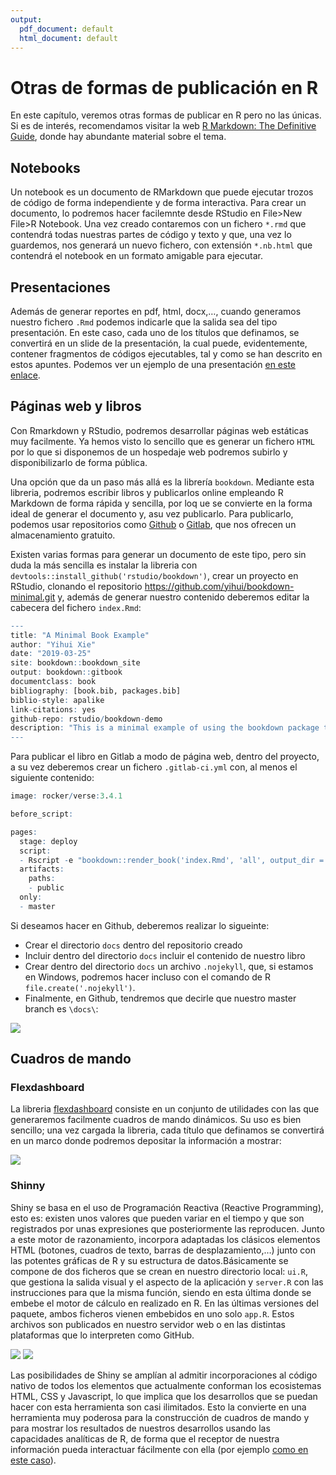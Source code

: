 ```yaml
---
output:
  pdf_document: default
  html_document: default
---
```

# Otras de formas de publicación en R {#other_pubs}

En este capítulo, veremos otras formas de publicar en R pero no las únicas. Si es de interés, recomendamos visitar la web [R Markdown: The Definitive Guide](https://bookdown.org/yihui/rmarkdown/basics.html), donde hay abundante material sobre el tema.

## Notebooks
Un notebook es un documento de RMarkdown que puede ejecutar trozos de código de forma independiente y de forma interactiva. Para crear un documento, lo podremos hacer facilemnte desde RStudio en File>New File>R Notebook. Una vez creado contaremos con un fichero `*.rmd` que contendrá todas nuestras partes de código y texto y que, una vez lo guardemos, nos generará un nuevo fichero, con extensión `*.nb.html` que contendrá el notebook en un formato amigable para ejecutar.

## Presentaciones
Además de generar reportes en pdf, html, docx,..., cuando generamos nuestro fichero `.Rmd` podemos indicarle que la salida sea del tipo presentación. En este caso, cada uno de los títulos que definamos, se convertirá en un slide de la presentación, la cual puede, evidentemente, contener fragmentos de códigos ejecutables, tal y como se han descrito en estos apuntes. Podemos ver un ejemplo de una presentación [en este enlace](https://juliomsevilla.gitlab.io/rsentinel).


## Páginas web y libros
Con Rmarkdown y RStudio, podremos desarrollar páginas web estáticas muy facilmente. Ya hemos visto lo sencillo que es generar un fichero `HTML` por lo que si disponemos de un hospedaje web podremos subirlo y disponibilizarlo de forma pública.

Una opción que da un paso más allá es la librería `bookdown`. Mediante esta libreria, podremos escribir libros y publicarlos online empleando R Markdown de forma rápida y sencilla, por loq ue se convierte en la forma ideal de generar el documento y, asu vez publicarlo. Para publicarlo, podemos usar repositorios como [Github](https://github.com) o [Gitlab](https://gitlab.com/), que nos ofrecen un almacenamiento gratuito.

Existen varias formas para generar un documento de este tipo, pero sin duda la más sencilla es instalar la libreria con `devtools::install_github('rstudio/bookdown')`, crear un proyecto en RStudio, clonando el repositorio [https://github.com/yihui/bookdown-minimal.git](https://github.com/yihui/bookdown-minimal.git) y, además de generar nuestro contenido deberemos editar la cabecera del fichero `index.Rmd`:

```r

--- 
title: "A Minimal Book Example"
author: "Yihui Xie"
date: "2019-03-25"
site: bookdown::bookdown_site
output: bookdown::gitbook
documentclass: book
bibliography: [book.bib, packages.bib]
biblio-style: apalike
link-citations: yes
github-repo: rstudio/bookdown-demo
description: "This is a minimal example of using the bookdown package to write a book. The output format for this example is bookdown::gitbook."
---

```

Para publicar el libro en Gitlab a modo de página web, dentro del proyecto, a su vez deberemos crear un fichero `.gitlab-ci.yml` con, al menos el siguiente contenido:

```r

image: rocker/verse:3.4.1

before_script:

pages:
  stage: deploy
  script:
  - Rscript -e "bookdown::render_book('index.Rmd', 'all', output_dir = 'public')"
  artifacts:
    paths:
    - public
  only:
  - master

```

Si deseamos hacer en Github, deberemos realizar lo sigueinte:

- Crear el directorio `docs` dentro del repositorio creado
- Incluir dentro del directorio `docs` incluir el contenido de nuestro libro
- Crear dentro del directorio `docs` un archivo `.nojekyll`, que, si estamos en Windows, podremos hacer incluso con el comando de R `file.create('.nojekyll')`.
- Finalmente, en Github, tendremos que decirle que nuestro master branch es `\docs\`:

![](https://github.com/juliomsevilla/Rpub/raw/master/images/github_bookdown.png)




## Cuadros de mando

### Flexdashboard 
La libreria [flexdashboard](https://rmarkdown.rstudio.com/flexdashboard/) consiste en un conjunto de utilidades con las que generaremos facilmente cuadros de mando dinámicos. Su uso es bien sencillo; una vez cargada la libreria, cada título que definamos se convertirá en un marco donde podremos depositar la información a mostrar:

![](https://github.com/juliomsevilla/Rpub/raw/master/images/flexdash.png)


### Shinny
Shiny se basa en el uso de Programación Reactiva (Reactive Programming), esto es: existen unos valores que pueden variar en el tiempo y que son registrados por unas expresiones que posteriormente las reproducen. Junto a este motor de razonamiento, incorpora adaptadas los clásicos elementos HTML (botones, cuadros de texto, barras de desplazamiento,…) junto con las potentes gráficas de R y su estructura de datos.Básicamente se compone de dos ficheros que se crean en nuestro directorio local: `ui.R`, que gestiona la salida visual y el aspecto de la aplicación y `server.R` con las instrucciones para que la misma función, siendo en esta última donde se embebe el motor de cálculo en realizado en R. En las últimas versiones del paquete, ambos ficheros vienen embebidos en uno solo `app.R`. Estos archivos son publicados en nuestro servidor web o en las distintas plataformas que lo interpreten como GitHub.

![](https://github.com/juliomsevilla/Rpub/raw/master/images/shinny1.png)
![](https://github.com/juliomsevilla/Rpub/raw/master/images/shinny2.png)

Las posibilidades de Shiny se amplían al admitir incorporaciones al código nativo de todos los elementos que actualmente conforman los ecosistemas HTML, CSS y Javascript, lo que implica que los desarrollos que se puedan hacer con esta herramienta son casi ilimitados. Esto la convierte en una herramienta muy poderosa para la construcción de cuadros de mando y para mostrar los resultados de nuestros desarrollos usando las capacidades analíticas de R, de forma que el receptor de nuestra información pueda interactuar fácilmente con ella (por ejemplo [como en este caso](https://juliomsevilla.shinyapps.io/ModeloGlobulusHuelva/)).




